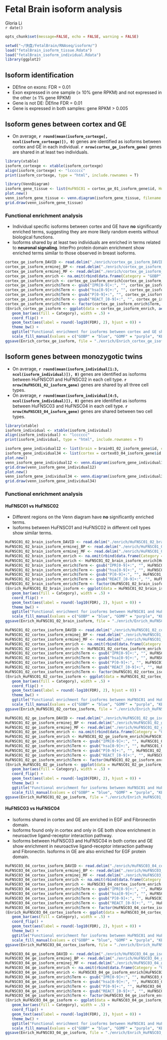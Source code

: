 Fetal Brain isoform analysis 
========================================================

Gloria Li         
`r date()` 

<!-- re-knit after modify isoform2.R script -->
```r
opts_chunk$set(message=FALSE, echo = FALSE, warning = FALSE)
```

```r
setwd("~/快盘/FetalBrain/RNAseq/isoform/")
load("fetalBrain_isoform_tissue.Rdata")
load("fetalBrain_isoform_individual.Rdata")
library(ggplot2)
```

## Isoform identification
  * DEfine on exons: FDR = 0.01     
  * Exon expressed in one sample ($\ge$ 10% gene RPKM) and not expressed in the other ($\le$ 1% gene RPKM)   
  * Gene is not DE: DEfine FDR = 0.01
  * Gene is expressed in both samples: gene RPKM > 0.005         

## Isoform genes between cortex and GE

  * On average, __`r round(mean(isoform_cortexge[, ncol(isoform_cortexge)]), 0)`__ genes are identified as isoforms between cortex and GE in each individual. __`r nrow(cortex_ge_isoform_gene)`__ genes are shared in at least two individuals.              

```r
library(xtable)
isoform_cortexge <- xtable(isoform_cortexge)
align(isoform_cortexge) <- "lcccccc"
print(isoform_cortexge, type = "html", include.rownames = T)

library(VennDiagram)
isoform_gene_tissue <- list(HuFNSC01 = cortex_ge_01_isoform_gene$id, HuFNSC02 = cortex_ge_02_isoform_gene$id, HuFNSC03 = cortex_ge_03_isoform_gene$id, HuFNSC04 = cortex_ge_04_isoform_gene$id)
plot.new()
venn_isoform_gene_tissue <- venn.diagram(isoform_gene_tissue, filename = NULL, fill = c("red", "blue", "green", "yellow"), main = "Venn diagram of cortex vs GE isoforms", main.cex = 2)
grid.draw(venn_isoform_gene_tissue)
```

### Functional enrichment analysis 
  * Individual specific isoforms between cortex and GE have __no__ significantly enriched terms, suggesting they are more likely random events without biological functions.          
  * Isoforms shared by at least two individuals are enriched in terms related to __neuronal signaling__. InterPro protein domain enrichment show enriched terms similar to those observed in breast isoforms.         

```r
cortex_ge_isoform_DAVID <- read.delim("./enrich/cortex_ge_isoform_DAVID.txt", as.is=T)
cortex_ge_isoform_erminej_BP <- read.delim("./enrich/cortex_ge_isoform_erminej_BP.txt", as.is=T, skip = 34, head = F)
cortex_ge_isoform_erminej_MF <- read.delim("./enrich/cortex_ge_isoform_erminej_MF.txt", as.is=T, skip = 34, head = F)
cortex_ge_isoform_enrich <- na.omit(rbind(data.frame(Category = "GOBP", Term = cortex_ge_isoform_erminej_BP$V2, FDR = cortex_ge_isoform_erminej_BP$V10), data.frame(Category = "GOMF", Term = cortex_ge_isoform_erminej_MF$V2, FDR = cortex_ge_isoform_erminej_MF$V10), data.frame(Category = cortex_ge_isoform_DAVID$Category, Term = cortex_ge_isoform_DAVID$Term, FDR = cortex_ge_isoform_DAVID$FDR)))
cortex_ge_isoform_enrich <- cortex_ge_isoform_enrich[cortex_ge_isoform_enrich$FDR <= 0.01, ]
cortex_ge_isoform_enrich$Term <- gsub("IPR[0-9]+:", "", cortex_ge_isoform_enrich$Term)
cortex_ge_isoform_enrich$Term <- gsub("hsa[0-9]+:", "", cortex_ge_isoform_enrich$Term)
cortex_ge_isoform_enrich$Term <- gsub("P[0-9]+:", "", cortex_ge_isoform_enrich$Term)
cortex_ge_isoform_enrich$Term <- gsub("REACT_[0-9]+:", "", cortex_ge_isoform_enrich$Term)
cortex_ge_isoform_enrich$Term <- factor(cortex_ge_isoform_enrich$Term, levels = cortex_ge_isoform_enrich[order(cortex_ge_isoform_enrich$Category, cortex_ge_isoform_enrich$FDR, decreasing = T),]$Term)
(Enrich_cortex_ge_isoform <- ggplot(data = cortex_ge_isoform_enrich, aes(Term, -log10(FDR))) +
   geom_bar(aes(fill = Category), width = .5) + 
   coord_flip() + 
   geom_text(aes(label = round(-log10(FDR), 2), hjust = 0)) + 
   theme_bw() +
   ggtitle("Functional enrichment for isoforms between cortex and GE shared by at least 2 individuals") + 
   scale_fill_manual(values = c("GOBP" = "blue", "GOMF" = "purple", "KEGG_PATHWAY" = "darkgreen", "PANTHER_PATHWAY" = "darkblue", "REACTOME_PATHWAY" = "steelblue", "INTERPRO" = "lightblue")))
ggsave(Enrich_cortex_ge_isoform, file = "./enrich/Enrich_cortex_ge_isoform.pdf")
```

## Isoform genes between monozygotic twins

  * On average, __`r round(mean(isoform_individual[1:3, ncol(isoform_individual)]), 0)`__ genes are identified as isoforms between HuFNSC01 and HuFNSC02 in each cell type. __`r nrow(HuFNSC01_02_isoform_gene)`__ genes are shared by all three cell types.              
  * On average, __`r round(mean(isoform_individual[4:5, ncol(isoform_individual)]), 0)`__ genes are identified as isoforms between HuFNSC03 and HuFNSC04 in each cell type. __`r nrow(HuFNSC03_04_isoform_gene)`__ genes are shared between two cell types.              

```r
library(xtable)
isoform_individual <- xtable(isoform_individual)
align(isoform_individual) <- "lcccccc"
print(isoform_individual, type = "html", include.rownames = T)

isoform_gene_individual12 <- list(brain = brain01_02_isoform_gene$id, cortex = cortex01_02_isoform_gene$id, GE = ge01_02_isoform_gene$id)
isoform_gene_individual34 <- list(cortex = cortex03_04_isoform_gene$id, GE = ge03_04_isoform_gene$id)
plot.new()
venn_isoform_gene_individual12 <- venn.diagram(isoform_gene_individual12, filename = NULL, fill = c("red", "blue", "green"), main = "Venn diagram of HuFNSC01 vs HuFNSC02 isoforms")
grid.draw(venn_isoform_gene_individual12)
plot.new()
venn_isoform_gene_individual34 <- venn.diagram(isoform_gene_individual34, filename = NULL, fill = c("red", "blue"), main = "Venn diagram of HuFNSC03 vs HuFNSC04 isoforms")
grid.draw(venn_isoform_gene_individual34)
```

### Functional enrichment analysis 
#### HuFNSC01 vs HuFNSC02
  * Different regions on the Venn diagram have __no__ significantly enriched terms.     
  * Isoforms between HuFNSC01 and HuFNSC02 in different cell types show similar terms.    

```r
HuFNSC01_02_brain_isoform_DAVID <- read.delim("./enrich/HuFNSC01_02_brain_isoform_DAVID.txt", as.is=T)
HuFNSC01_02_brain_isoform_erminej_BP <- read.delim("./enrich/HuFNSC01_02_brain_isoform_erminej_BP.txt", as.is=T, skip = 34, head = F)
HuFNSC01_02_brain_isoform_erminej_MF <- read.delim("./enrich/HuFNSC01_02_brain_isoform_erminej_MF.txt", as.is=T, skip = 34, head = F)
HuFNSC01_02_brain_isoform_enrich <- na.omit(rbind(data.frame(Category = "GOBP", Term = HuFNSC01_02_brain_isoform_erminej_BP$V2, FDR = HuFNSC01_02_brain_isoform_erminej_BP$V10), data.frame(Category = "GOMF", Term = HuFNSC01_02_brain_isoform_erminej_MF$V2, FDR = HuFNSC01_02_brain_isoform_erminej_MF$V10), data.frame(Category = HuFNSC01_02_brain_isoform_DAVID$Category, Term = HuFNSC01_02_brain_isoform_DAVID$Term, FDR = HuFNSC01_02_brain_isoform_DAVID$FDR)))
HuFNSC01_02_brain_isoform_enrich <- HuFNSC01_02_brain_isoform_enrich[HuFNSC01_02_brain_isoform_enrich$FDR <= 0.01, ]
HuFNSC01_02_brain_isoform_enrich$Term <- gsub("IPR[0-9]+:", "", HuFNSC01_02_brain_isoform_enrich$Term)
HuFNSC01_02_brain_isoform_enrich$Term <- gsub("hsa[0-9]+:", "", HuFNSC01_02_brain_isoform_enrich$Term)
HuFNSC01_02_brain_isoform_enrich$Term <- gsub("P[0-9]+:", "", HuFNSC01_02_brain_isoform_enrich$Term)
HuFNSC01_02_brain_isoform_enrich$Term <- gsub("REACT_[0-9]+:", "", HuFNSC01_02_brain_isoform_enrich$Term)
HuFNSC01_02_brain_isoform_enrich$Term <- factor(HuFNSC01_02_brain_isoform_enrich$Term, levels = HuFNSC01_02_brain_isoform_enrich[order(HuFNSC01_02_brain_isoform_enrich$Category, HuFNSC01_02_brain_isoform_enrich$FDR, decreasing = T),]$Term)
(Enrich_HuFNSC01_02_brain_isoform <- ggplot(data = HuFNSC01_02_brain_isoform_enrich, aes(Term, -log10(FDR))) +
   geom_bar(aes(fill = Category), width = .5) + 
   coord_flip() + 
   geom_text(aes(label = round(-log10(FDR), 2), hjust = 0)) + 
   theme_bw() +
   ggtitle("Functional enrichment for isoforms between HuFNSC01 and HuFNSC02 in Brain") + 
   scale_fill_manual(values = c("GOBP" = "blue", "GOMF" = "purple", "KEGG_PATHWAY" = "darkgreen", "PANTHER_PATHWAY" = "darkblue", "REACTOME_PATHWAY" = "steelblue", "INTERPRO" = "lightblue")))
ggsave(Enrich_HuFNSC01_02_brain_isoform, file = "./enrich/Enrich_HuFNSC01_02_brain_isoform.pdf")
```

```r
HuFNSC01_02_cortex_isoform_DAVID <- read.delim("./enrich/HuFNSC01_02_cortex_isoform_DAVID.txt", as.is=T)
HuFNSC01_02_cortex_isoform_erminej_BP <- read.delim("./enrich/HuFNSC01_02_cortex_isoform_erminej_BP.txt", as.is=T, skip = 34, head = F)
HuFNSC01_02_cortex_isoform_erminej_MF <- read.delim("./enrich/HuFNSC01_02_cortex_isoform_erminej_MF.txt", as.is=T, skip = 34, head = F)
HuFNSC01_02_cortex_isoform_enrich <- na.omit(rbind(data.frame(Category = "GOBP", Term = HuFNSC01_02_cortex_isoform_erminej_BP$V2, FDR = HuFNSC01_02_cortex_isoform_erminej_BP$V10), data.frame(Category = "GOMF", Term = HuFNSC01_02_cortex_isoform_erminej_MF$V2, FDR = HuFNSC01_02_cortex_isoform_erminej_MF$V10), data.frame(Category = HuFNSC01_02_cortex_isoform_DAVID$Category, Term = HuFNSC01_02_cortex_isoform_DAVID$Term, FDR = HuFNSC01_02_cortex_isoform_DAVID$FDR)))
HuFNSC01_02_cortex_isoform_enrich <- HuFNSC01_02_cortex_isoform_enrich[HuFNSC01_02_cortex_isoform_enrich$FDR <= 0.01, ]
HuFNSC01_02_cortex_isoform_enrich$Term <- gsub("IPR[0-9]+:", "", HuFNSC01_02_cortex_isoform_enrich$Term)
HuFNSC01_02_cortex_isoform_enrich$Term <- gsub("hsa[0-9]+:", "", HuFNSC01_02_cortex_isoform_enrich$Term)
HuFNSC01_02_cortex_isoform_enrich$Term <- gsub("P[0-9]+:", "", HuFNSC01_02_cortex_isoform_enrich$Term)
HuFNSC01_02_cortex_isoform_enrich$Term <- gsub("REACT_[0-9]+:", "", HuFNSC01_02_cortex_isoform_enrich$Term)
HuFNSC01_02_cortex_isoform_enrich$Term <- factor(HuFNSC01_02_cortex_isoform_enrich$Term, levels = HuFNSC01_02_cortex_isoform_enrich[order(HuFNSC01_02_cortex_isoform_enrich$Category, HuFNSC01_02_cortex_isoform_enrich$FDR, decreasing = T),]$Term)
(Enrich_HuFNSC01_02_cortex_isoform <- ggplot(data = HuFNSC01_02_cortex_isoform_enrich, aes(Term, -log10(FDR))) +
   geom_bar(aes(fill = Category), width = .5) + 
   coord_flip() + 
   geom_text(aes(label = round(-log10(FDR), 2), hjust = 0)) + 
   theme_bw() +
   ggtitle("Functional enrichment for isoforms between HuFNSC01 and HuFNSC02 in cortex") + 
   scale_fill_manual(values = c("GOBP" = "blue", "GOMF" = "purple", "KEGG_PATHWAY" = "darkgreen", "PANTHER_PATHWAY" = "darkblue", "REACTOME_PATHWAY" = "steelblue", "INTERPRO" = "lightblue")))
ggsave(Enrich_HuFNSC01_02_cortex_isoform, file = "./enrich/Enrich_HuFNSC01_02_cortex_isoform.pdf")
```

```r
HuFNSC01_02_ge_isoform_DAVID <- read.delim("./enrich/HuFNSC01_02_ge_isoform_DAVID.txt", as.is=T)
HuFNSC01_02_ge_isoform_erminej_BP <- read.delim("./enrich/HuFNSC01_02_ge_isoform_erminej_BP.txt", as.is=T, skip = 34, head = F)
HuFNSC01_02_ge_isoform_erminej_MF <- read.delim("./enrich/HuFNSC01_02_ge_isoform_erminej_MF.txt", as.is=T, skip = 34, head = F)
HuFNSC01_02_ge_isoform_enrich <- na.omit(rbind(data.frame(Category = "GOBP", Term = HuFNSC01_02_ge_isoform_erminej_BP$V2, FDR = HuFNSC01_02_ge_isoform_erminej_BP$V10), data.frame(Category = "GOMF", Term = HuFNSC01_02_ge_isoform_erminej_MF$V2, FDR = HuFNSC01_02_ge_isoform_erminej_MF$V10), data.frame(Category = HuFNSC01_02_ge_isoform_DAVID$Category, Term = HuFNSC01_02_ge_isoform_DAVID$Term, FDR = HuFNSC01_02_ge_isoform_DAVID$FDR)))
HuFNSC01_02_ge_isoform_enrich <- HuFNSC01_02_ge_isoform_enrich[HuFNSC01_02_ge_isoform_enrich$FDR <= 0.01, ]
HuFNSC01_02_ge_isoform_enrich$Term <- gsub("IPR[0-9]+:", "", HuFNSC01_02_ge_isoform_enrich$Term)
HuFNSC01_02_ge_isoform_enrich$Term <- gsub("hsa[0-9]+:", "", HuFNSC01_02_ge_isoform_enrich$Term)
HuFNSC01_02_ge_isoform_enrich$Term <- gsub("P[0-9]+:", "", HuFNSC01_02_ge_isoform_enrich$Term)
HuFNSC01_02_ge_isoform_enrich$Term <- gsub("REACT_[0-9]+:", "", HuFNSC01_02_ge_isoform_enrich$Term)
HuFNSC01_02_ge_isoform_enrich$Term <- factor(HuFNSC01_02_ge_isoform_enrich$Term, levels = HuFNSC01_02_ge_isoform_enrich[order(HuFNSC01_02_ge_isoform_enrich$Category, HuFNSC01_02_ge_isoform_enrich$FDR, decreasing = T),]$Term)
(Enrich_HuFNSC01_02_ge_isoform <- ggplot(data = HuFNSC01_02_ge_isoform_enrich, aes(Term, -log10(FDR))) +
   geom_bar(aes(fill = Category), width = .5) + 
   coord_flip() + 
   geom_text(aes(label = round(-log10(FDR), 2), hjust = 0)) + 
   theme_bw() +
   ggtitle("Functional enrichment for isoforms between HuFNSC01 and HuFNSC02 in GE") + 
   scale_fill_manual(values = c("GOBP" = "blue", "GOMF" = "purple", "KEGG_PATHWAY" = "darkgreen", "PANTHER_PATHWAY" = "darkblue", "REACTOME_PATHWAY" = "steelblue", "INTERPRO" = "lightblue")))
ggsave(Enrich_HuFNSC01_02_ge_isoform, file = "./enrich/Enrich_HuFNSC01_02_ge_isoform.pdf")
```

#### HuFNSC03 vs HuFNSC04
  * Isoforms shared in cortex and GE are enriched in EGF and Fibronectin domain.     
  * Isoforms found only in cortex and only in GE both show enrichment in neuroactive ligand-receptor interaction pathway.       
  * Isoforms between HuFNSC03 and HuFNSC04 in both cortex and GE show enrichment in neuroactive ligand-receptor interaction pathway and Fibronectin. Isoforms in GE are also enriched for EGF protein domain.       

```r
HuFNSC03_04_cortex_isoform_DAVID <- read.delim("./enrich/HuFNSC03_04_cortex_isoform_DAVID.txt", as.is=T)
HuFNSC03_04_cortex_isoform_erminej_BP <- read.delim("./enrich/HuFNSC03_04_cortex_isoform_erminej_BP.txt", as.is=T, skip = 34, head = F)
HuFNSC03_04_cortex_isoform_erminej_MF <- read.delim("./enrich/HuFNSC03_04_cortex_isoform_erminej_MF.txt", as.is=T, skip = 34, head = F)
HuFNSC03_04_cortex_isoform_enrich <- na.omit(rbind(data.frame(Category = "GOBP", Term = HuFNSC03_04_cortex_isoform_erminej_BP$V2, FDR = HuFNSC03_04_cortex_isoform_erminej_BP$V10), data.frame(Category = "GOMF", Term = HuFNSC03_04_cortex_isoform_erminej_MF$V2, FDR = HuFNSC03_04_cortex_isoform_erminej_MF$V10), data.frame(Category = HuFNSC03_04_cortex_isoform_DAVID$Category, Term = HuFNSC03_04_cortex_isoform_DAVID$Term, FDR = HuFNSC03_04_cortex_isoform_DAVID$FDR)))
HuFNSC03_04_cortex_isoform_enrich <- HuFNSC03_04_cortex_isoform_enrich[HuFNSC03_04_cortex_isoform_enrich$FDR <= 0.01, ]
HuFNSC03_04_cortex_isoform_enrich$Term <- gsub("IPR[0-9]+:", "", HuFNSC03_04_cortex_isoform_enrich$Term)
HuFNSC03_04_cortex_isoform_enrich$Term <- gsub("hsa[0-9]+:", "", HuFNSC03_04_cortex_isoform_enrich$Term)
HuFNSC03_04_cortex_isoform_enrich$Term <- gsub("P[0-9]+:", "", HuFNSC03_04_cortex_isoform_enrich$Term)
HuFNSC03_04_cortex_isoform_enrich$Term <- gsub("REACT_[0-9]+:", "", HuFNSC03_04_cortex_isoform_enrich$Term)
HuFNSC03_04_cortex_isoform_enrich$Term <- factor(HuFNSC03_04_cortex_isoform_enrich$Term, levels = HuFNSC03_04_cortex_isoform_enrich[order(HuFNSC03_04_cortex_isoform_enrich$Category, HuFNSC03_04_cortex_isoform_enrich$FDR, decreasing = T),]$Term)
(Enrich_HuFNSC03_04_cortex_isoform <- ggplot(data = HuFNSC03_04_cortex_isoform_enrich, aes(Term, -log10(FDR))) +
   geom_bar(aes(fill = Category), width = .5) + 
   coord_flip() + 
   geom_text(aes(label = round(-log10(FDR), 2), hjust = 0)) + 
   theme_bw() +
   ggtitle("Functional enrichment for isoforms between HuFNSC01 and HuFNSC02 in cortex") + 
   scale_fill_manual(values = c("GOBP" = "blue", "GOMF" = "purple", "KEGG_PATHWAY" = "darkgreen", "PANTHER_PATHWAY" = "darkblue", "REACTOME_PATHWAY" = "steelblue", "INTERPRO" = "lightblue")))
ggsave(Enrich_HuFNSC03_04_cortex_isoform, file = "./enrich/Enrich_HuFNSC03_04_cortex_isoform.pdf")
```

```r
HuFNSC03_04_ge_isoform_DAVID <- read.delim("./enrich/HuFNSC03_04_ge_isoform_DAVID.txt", as.is=T)
HuFNSC03_04_ge_isoform_erminej_BP <- read.delim("./enrich/HuFNSC03_04_ge_isoform_erminej_BP.txt", as.is=T, skip = 34, head = F)
HuFNSC03_04_ge_isoform_erminej_MF <- read.delim("./enrich/HuFNSC03_04_ge_isoform_erminej_MF.txt", as.is=T, skip = 34, head = F)
HuFNSC03_04_ge_isoform_enrich <- na.omit(rbind(data.frame(Category = "GOBP", Term = HuFNSC03_04_ge_isoform_erminej_BP$V2, FDR = HuFNSC03_04_ge_isoform_erminej_BP$V10), data.frame(Category = "GOMF", Term = HuFNSC03_04_ge_isoform_erminej_MF$V2, FDR = HuFNSC03_04_ge_isoform_erminej_MF$V10), data.frame(Category = HuFNSC03_04_ge_isoform_DAVID$Category, Term = HuFNSC03_04_ge_isoform_DAVID$Term, FDR = HuFNSC03_04_ge_isoform_DAVID$FDR)))
HuFNSC03_04_ge_isoform_enrich <- HuFNSC03_04_ge_isoform_enrich[HuFNSC03_04_ge_isoform_enrich$FDR <= 0.01, ]
HuFNSC03_04_ge_isoform_enrich$Term <- gsub("IPR[0-9]+:", "", HuFNSC03_04_ge_isoform_enrich$Term)
HuFNSC03_04_ge_isoform_enrich$Term <- gsub("hsa[0-9]+:", "", HuFNSC03_04_ge_isoform_enrich$Term)
HuFNSC03_04_ge_isoform_enrich$Term <- gsub("P[0-9]+:", "", HuFNSC03_04_ge_isoform_enrich$Term)
HuFNSC03_04_ge_isoform_enrich$Term <- gsub("REACT_[0-9]+:", "", HuFNSC03_04_ge_isoform_enrich$Term)
HuFNSC03_04_ge_isoform_enrich$Term <- factor(HuFNSC03_04_ge_isoform_enrich$Term, levels = HuFNSC03_04_ge_isoform_enrich[order(HuFNSC03_04_ge_isoform_enrich$Category, HuFNSC03_04_ge_isoform_enrich$FDR, decreasing = T),]$Term)
(Enrich_HuFNSC03_04_ge_isoform <- ggplot(data = HuFNSC03_04_ge_isoform_enrich, aes(Term, -log10(FDR))) +
   geom_bar(aes(fill = Category), width = .5) + 
   coord_flip() + 
   geom_text(aes(label = round(-log10(FDR), 2), hjust = 0)) + 
   theme_bw() +
   ggtitle("Functional enrichment for isoforms between HuFNSC01 and HuFNSC02 in GE") + 
   scale_fill_manual(values = c("GOBP" = "blue", "GOMF" = "purple", "KEGG_PATHWAY" = "darkgreen", "PANTHER_PATHWAY" = "darkblue", "REACTOME_PATHWAY" = "steelblue", "INTERPRO" = "lightblue")))
ggsave(Enrich_HuFNSC03_04_ge_isoform, file = "./enrich/Enrich_HuFNSC03_04_ge_isoform.pdf")
```





